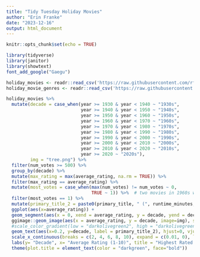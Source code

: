```yaml
---
title: "Tidy Tuesday Holiday Movies"
author: "Erin Franke"
date: "2023-12-16"
output: html_document
---
```


```r
knitr::opts_chunk$set(echo = TRUE)
```

```r
library(tidyverse)
library(janitor)
library(showtext)
font_add_google("Gaegu")

holiday_movies <- readr::read_csv('https://raw.githubusercontent.com/rfordatascience/tidytuesday/master/data/2023/2023-12-12/holiday_movies.csv')
holiday_movie_genres <- readr::read_csv('https://raw.githubusercontent.com/rfordatascience/tidytuesday/master/data/2023/2023-12-12/holiday_movie_genres.csv')
```

```r
holiday_movies %>% 
  mutate(decade = case_when(year >= 1930 & year < 1940 ~ "1930s",
                            year >= 1940 & year < 1950 ~ "1940s",
                            year >= 1950 & year < 1960 ~ "1950s",
                            year >= 1960 & year < 1970 ~ "1960s",
                            year >= 1970 & year < 1980 ~ "1970s",
                            year >= 1980 & year < 1990 ~ "1980s",
                            year >= 1990 & year < 2000 ~ "1990s",
                            year >= 2000 & year < 2010 ~ "2000s",
                            year >= 2010 & year < 2020 ~ "2010s", 
                            year >= 2020 ~ "2020s"),
         img = "tree.png") %>%
  filter(num_votes >= 500) %>%
  group_by(decade) %>%
  mutate(max_rating = max(average_rating, na.rm = TRUE)) %>%
  filter(max_rating == average_rating) %>%
  mutate(most_votes = case_when(max(num_votes) != num_votes ~ 0,
                                TRUE ~ 1)) %>%  # two movies in 1960s with same rating - take one with higher number of votes
  filter(most_votes == 1) %>%
  mutate(primary_title_2 = paste0(primary_title, " (", runtime_minutes, " min)")) %>%
  ggplot(aes(x=average_rating)) +
  geom_segment(aes(x = 0, xend = average_rating, y = decade, yend = decade), size = 2, color = "firebrick") +
  ggimage::geom_image(aes(x = average_rating, y = decade, image=img), size=0.06) +
  #scale_color_gradient(low = "darkolivegreen2", high = "darkolivegreen4", labels = scales::comma)+
  geom_text(aes(x=0.2, y=decade, label = primary_title_2), hjust=0, vjust = -0.7, family = "Gaegu", color ="black")+
  scale_x_continuous(breaks = c(2, 4, 6, 8, 10), expand = c(0.01, 0), limits = c(0, 10))+
  labs(y= "Decade", x= "Average Rating (1-10)", title = "Highest Rated Holiday Movie by Decade", subtitle = "For movies with at least 500 votes on IMDb", caption = "Erin Franke | Data Source: Internet Movie Database")+
  theme(plot.title = element_text(color = "darkgreen", face="bold"))
```

